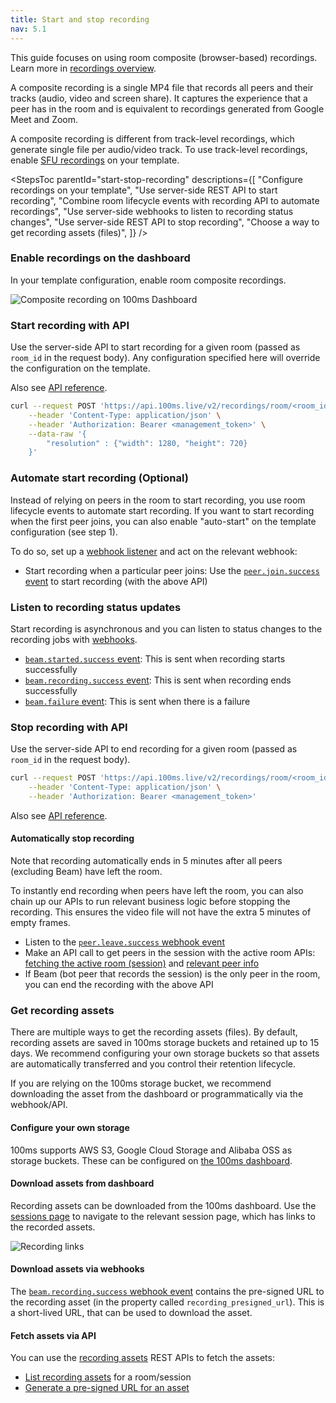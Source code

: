 ```yaml
---
title: Start and stop recording
nav: 5.1
---
```



This guide focuses on using room composite (browser-based) recordings. Learn more in [recordings overview](/get-started/v2/get-started/features/recordings/overview).

A composite recording is a single MP4 file that records all peers and their tracks (audio, video and screen share). It captures the experience that a peer has in the room and is equivalent to recordings generated from Google Meet and Zoom.

A composite recording is different from track-level recordings, which generate single file per audio/video track. To use track-level recordings, enable [SFU recordings](../../api-reference/legacy-api-v1/destinations/recording) on your template.

<StepsToc
    parentId="start-stop-recording"
    descriptions={[
        "Configure recordings on your template",
        "Use server-side REST API to start recording",
        "Combine room lifecycle events with recording API to automate recordings",
        "Use server-side webhooks to listen to recording status changes",
        "Use server-side REST API to stop recording",
        "Choose a way to get recording assets (files)",
    ]}
/>

<StepsContainer id="start-stop-recording">

### Enable recordings on the dashboard

In your template configuration, enable room composite recordings.

![Composite recording on 100ms Dashboard](/docs/v2/composite-recording-dashboard.png)

### Start recording with API

Use the server-side API to start recording for a given room (passed as `room_id` in the request body). Any configuration specified here will override the configuration on the template.

Also see [API reference](../../api-reference/recordings/start-recording-for-room).

<PostRequest title="https://api.100ms.live/v2/recordings/room/<room_id>/start" />

<Request id="req-0">

```bash
curl --request POST 'https://api.100ms.live/v2/recordings/room/<room_id>/start' \
    --header 'Content-Type: application/json' \
    --header 'Authorization: Bearer <management_token>' \
    --data-raw '{
        "resolution" : {"width": 1280, "height": 720}
    }'
```

</Request>

### Automate start recording (Optional)

Instead of relying on peers in the room to start recording, you use room lifecycle events to automate start recording. If you want to start recording when the first peer joins, you can also enable "auto-start" on the template configuration (see step 1).

To do so, set up a [webhook listener](../configure-webhooks/overview) and act on the relevant webhook:

- Start recording when a particular peer joins: Use the [`peer.join.success` event](../configure-webhooks/webhook#peerjoinsuccess) to start recording (with the above API)

### Listen to recording status updates

Start recording is asynchronous and you can listen to status changes to the recording jobs with [webhooks](../configure-webhooks/overview).

- [`beam.started.success` event](../configure-webhooks/webhook#beamstartedsuccess): This is sent when recording starts successfully
- [`beam.recording.success` event](../configure-webhooks/webhook#beamrecordingsuccess): This is sent when recording ends successfully
- [`beam.failure` event](../configure-webhooks/webhook#beamfailure): This is sent when there is a failure

### Stop recording with API

Use the server-side API to end recording for a given room (passed as `room_id` in the request body).

<PostRequest title="https://api.100ms.live/v2/recordings/room/<room_id>/stop" />

<Request id="req-0">

```bash
curl --request POST 'https://api.100ms.live/v2/recordings/room/<room_id>/stop' \
    --header 'Content-Type: application/json' \
    --header 'Authorization: Bearer <management_token>'
```

</Request>

Also see [API reference](../../api-reference/recordings/stop-recording-for-room).

#### Automatically stop recording

Note that recording automatically ends in 5 minutes after all peers (excluding Beam) have left the room.

To instantly end recording when peers have left the room, you can also chain up our APIs to run relevant business logic before stopping the recording. This ensures the video file will not have the extra 5 minutes of empty frames.

* Listen to the [`peer.leave.success` webhook event](../configure-webhooks/webhook#peerleavesuccess)
* Make an API call to get peers in the session with the active room APIs: [fetching the active room (session)](../../api-reference/active-rooms/retrieve-active-room) and [relevant peer info](../../api-reference/active-rooms/retrieve-peer)
* If Beam (bot peer that records the session) is the only peer in the room, you can end the recording with the above API

### Get recording assets

There are multiple ways to get the recording assets (files). By default, recording assets are saved in 100ms storage buckets and retained up to 15 days. We recommend configuring your own storage buckets so that assets are automatically transferred and you control their retention lifecycle.

If you are relying on the 100ms storage bucket, we recommend downloading the asset from the dashboard or programmatically via the webhook/API.

#### Configure your own storage

100ms supports AWS S3, Google Cloud Storage and Alibaba OSS as storage buckets. These can be configured on [the 100ms dashboard](../../../../concepts/v2/concepts/recordings#configure-storage).

#### Download assets from dashboard

Recording assets can be downloaded from the 100ms dashboard. Use the [sessions page](https://dashboard.100ms.live/sessions) to navigate to the relevant session page, which has links to the recorded assets.

![Recording links](/docs/v2/recording-links.png)

#### Download assets via webhooks

The [`beam.recording.success` webhook event](../configure-webhooks/webhook#beamrecordingsuccess) contains the pre-signed URL to the recording asset (in the property called `recording_presigned_url`). This is a short-lived URL, that can be used to download the asset.

#### Fetch assets via API

You can use the [recording assets](../../api-reference/recording-assets/overview) REST APIs to fetch the assets:

* [List recording assets](../../api-reference/recording-assets/list-all-assets) for a room/session
* [Generate a pre-signed URL for an asset](../../api-reference/recording-assets/get-presigned-url)

</StepsContainer>
